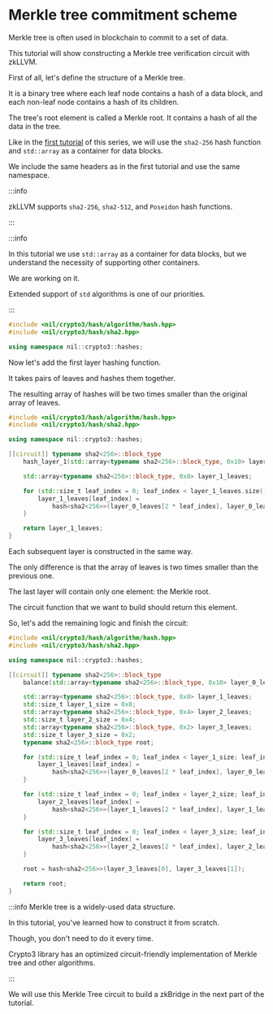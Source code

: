 # Merkle tree commitment scheme

Merkle tree is often used in blockchain to commit to a set of data.

This tutorial will show constructing a Merkle tree verification circuit with zkLLVM.

First of all, let's define the structure of a Merkle tree.

It is a binary tree where each leaf node contains a hash of a data block, and each non-leaf node contains a hash of its children.

The tree's root element is called a Merkle root. It contains a hash of all the data in the tree.

Like in the [first tutorial](./hashes) of this series, we will use the `sha2-256` hash function and `std::array` as a container for data blocks.

We include the same headers as in the first tutorial and use the same namespace.

:::info

zkLLVM supports `sha2-256`, `sha2-512`, and `Poseidon` hash functions.

:::

:::info

In this tutorial we use `std::array` as a container for data blocks, but we understand the necessity of supporting other containers.

We are working on it.

Extended support of `std` algorithms is one of our priorities.

:::

```cpp
#include <nil/crypto3/hash/algorithm/hash.hpp>
#include <nil/crypto3/hash/sha2.hpp>

using namespace nil::crypto3::hashes;
```

Now let's add the first layer hashing function.

It takes pairs of leaves and hashes them together.

The resulting array of hashes will be two times smaller than the original array of leaves.

```cpp
#include <nil/crypto3/hash/algorithm/hash.hpp>
#include <nil/crypto3/hash/sha2.hpp>

using namespace nil::crypto3::hashes;

[[circuit]] typename sha2<256>::block_type
    hash_layer_1(std::array<typename sha2<256>::block_type, 0x10> layer_0_leaves) {

    std::array<typename sha2<256>::block_type, 0x8> layer_1_leaves;

    for (std::size_t leaf_index = 0; leaf_index < layer_1_leaves.size(); leaf_index++) {
        layer_1_leaves[leaf_index] =
            hash<sha2<256>>(layer_0_leaves[2 * leaf_index], layer_0_leaves[2 * leaf_index + 1]);
    }

    return layer_1_leaves;
}
```

Each subsequent layer is constructed in the same way.

The only difference is that the array of leaves is two times smaller than the previous one.

The last layer will contain only one element: the Merkle root.

The circuit function that we want to build should return this element.

So, let's add the remaining logic and finish the circuit:

```cpp
#include <nil/crypto3/hash/algorithm/hash.hpp>
#include <nil/crypto3/hash/sha2.hpp>

using namespace nil::crypto3::hashes;

[[circuit]] typename sha2<256>::block_type
    balance(std::array<typename sha2<256>::block_type, 0x10> layer_0_leaves) {

    std::array<typename sha2<256>::block_type, 0x8> layer_1_leaves;
    std::size_t layer_1_size = 0x8;
    std::array<typename sha2<256>::block_type, 0x4> layer_2_leaves;
    std::size_t layer_2_size = 0x4;
    std::array<typename sha2<256>::block_type, 0x2> layer_3_leaves;
    std::size_t layer_3_size = 0x2;
    typename sha2<256>::block_type root;

    for (std::size_t leaf_index = 0; leaf_index < layer_1_size; leaf_index++) {
        layer_1_leaves[leaf_index] =
            hash<sha2<256>>(layer_0_leaves[2 * leaf_index], layer_0_leaves[2 * leaf_index + 1]);
    }

    for (std::size_t leaf_index = 0; leaf_index < layer_2_size; leaf_index++) {
        layer_2_leaves[leaf_index] =
            hash<sha2<256>>(layer_1_leaves[2 * leaf_index], layer_1_leaves[2 * leaf_index + 1]);
    }

    for (std::size_t leaf_index = 0; leaf_index < layer_3_size; leaf_index++) {
        layer_3_leaves[leaf_index] =
            hash<sha2<256>>(layer_2_leaves[2 * leaf_index], layer_2_leaves[2 * leaf_index + 1]);
    }

    root = hash<sha2<256>>(layer_3_leaves[0], layer_3_leaves[1]);

    return root;
}
```

:::info
Merkle tree is a widely-used data structure.

In this tutorial, you've learned how to construct it from scratch.

Though, you don't need to do it every time.

Crypto3 library has an optimized circuit-friendly implementation of Merkle tree and other algorithms.

:::

We will use this Merkle Tree circuit to build a zkBridge in the next part of the tutorial.
